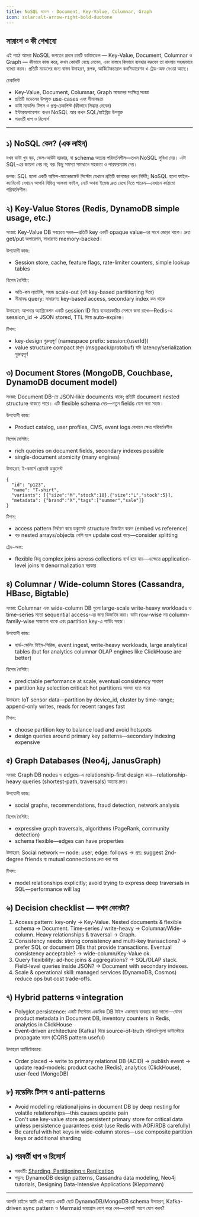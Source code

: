```yaml
---
title: NoSQL মডেল - Document, Key-Value, Columnar, Graph
icon: solar:alt-arrow-right-bold-duotone
---
```


## সারাংশ ও কী শেখাবো

এই পাঠে আমরা NoSQL জগতের প্রধান চারটি ডাটামডেল — Key-Value, Document, Columnar ও Graph — কীভাবে কাজ করে, কখন কোনটি বেছে নেবেন, এবং বাস্তবে কিভাবে ব্যবহার করবেন তা বাংলায় সহজভাবে ব্যাখ্যা করব। প্রতিটি মডেলের জন্য বাস্তব উদাহরণ, রূপক, আর্কিটেকচারাল কনসিডারেশন ও ট্রেড-অফ দেওয়া আছে।

চেকলিস্ট
- Key-Value, Document, Columnar, Graph মডেলের সংক্ষিপ্ত সংজ্ঞা
- প্রতিটি মডেলের উপযুক্ত use-cases এবং সীমাবদ্ধতা
- ডাটা মডেলিং টিপস ও প্রশ্ন-চেকলিস্ট (কীভাবে সিদ্ধান্ত নেবেন)
- ইন্টারঅপারেশন: কখন NoSQL আর কখন SQL/হাইব্রিড উপযুক্ত
- পরবর্তী ধাপ ও রিসোর্স

---

## ১) NoSQL কেন? (এক লাইন)

যখন ডাটা খুব বড়, স্কেল-আউট দরকার, বা schema অত্যন্ত পরিবর্তনশীল—তখন NoSQL সুবিধা দেয়। এটা SQL-এর জায়গা নেয় না; বরং কিছু সমস্যা সমাধানে সহজতা ও পারফরম্যান্স দেয়।

রূপক: SQL হলো একটি অফিস-ম্যানেজমেন্ট সিস্টেম যেখানে প্রতিটি কাগজের ধরন নির্দিষ্ট; NoSQL হলো ফাইল-ক্যাবিনেট যেখানে আপনি বিভিন্ন আলফা ফাইল, নোট অথবা ইমেজ দ্রুত রেখে নিতে পারেন—যেখানে কাঠামো পরিবর্তনশীল।

## ২) Key-Value Stores (Redis, DynamoDB simple usage, etc.)

সংজ্ঞা: Key-Value DB সবচেয়ে সরল—প্রতিটি key একটি opaque value-এর সাথে জোড়া থাকে। দ্রুত get/put অপারেশন, সাধারণত memory-backed।

উপযোগী কাজ:
- Session store, cache, feature flags, rate-limiter counters, simple lookup tables

বিশেষ বৈশিষ্ট্য:
- অতি-কম ল্যাটেন্সি, সহজ scale-out (ওই key-based partitioning দিয়ে)
- সীমাবদ্ধ query: সাধারণত key-based access, secondary index কম থাকে

উদাহরণ: আপনার অ্যাপ্লিকেশন একটি session ID দিয়ে ব্যবহারকারীর সেশনে জমা রাখে—Redis-এ session_id → JSON stored, TTL দিয়ে auto-expire।

টিপস:
- key-design গুরুত্বপূর্ণ (namespace prefix: session:{userId})
- value structure compact রাখুন (msgpack/protobuf) যদি latency/serialization গুরুত্বপূর্ণ

## ৩) Document Stores (MongoDB, Couchbase, DynamoDB document model)

সংজ্ঞা: Document DB-তে JSON-like documents থাকে; প্রতিটি document nested structure থাকতে পারে। এটি flexible schema দেয়—নতুন fields যোগ করা সহজ।

উপযোগী কাজ:
- Product catalog, user profiles, CMS, event logs যেখানে ক্ষেত্র পরিবর্তনশীল

বিশেষ বৈশিষ্ট্য:
- rich queries on document fields, secondary indexes possible
- single-document atomicity (many engines)

উদাহরণ: ই-কমার্স প্রোডাক্ট ডকুমেন্ট
```
{
  "id": "p123",
  "name": "T-shirt",
  "variants": [{"size":"M","stock":10},{"size":"L","stock":5}],
  "metadata": {"brand":"X","tags":["summer","sale"]}
}
```

টিপস:
- access pattern নির্ধারণ করে ডকুমেন্ট structure ডিজাইন করুন (embed vs reference)
- বড় nested arrays/objects বেশি হলে update cost বাড়ে—consider splitting

ট্রেড-অফ:
- flexible কিন্তু complex joins across collections ব্যর্থ হয়ে যায়—এক্ষেত্রে application-level joins বা denormalization দরকার

## ৪) Columnar / Wide-column Stores (Cassandra, HBase, Bigtable)

সংজ্ঞা: Columnar এবং wide-column DB গুলো large-scale write-heavy workloads ও time-series মতো sequential access-এর জন্য ডিজাইন করা। ডাটা row-wise নয় column-family-wise সাজানো থাকে এবং partition key-এ শার্ডিং সহজ।

উপযোগী কাজ:
- হার্ড-স্কেলিং টাইম-সিরিজ, event ingest, write-heavy workloads, large analytical tables (but for analytics columnar OLAP engines like ClickHouse are better)

বিশেষ বৈশিষ্ট্য:
- predictable performance at scale, eventual consistency সাধারণ
- partition key selection critical: hot partitions সমস্যা হতে পারে

উদাহরণ: IoT sensor data—partition by device_id, cluster by time-range; append-only writes, reads for recent ranges fast

টিপস:
- choose partition key to balance load and avoid hotspots
- design queries around primary key patterns—secondary indexing expensive

## ৫) Graph Databases (Neo4j, JanusGraph)

সংজ্ঞা: Graph DB nodes ও edges-এ relationship-first design করে—relationship-heavy queries (shortest-path, traversals) অত্যন্ত দ্রুত।

উপযোগী কাজ:
- social graphs, recommendations, fraud detection, network analysis

বিশেষ বৈশিষ্ট্য:
- expressive graph traversals, algorithms (PageRank, community detection)
- schema flexible—edges can have properties

উদাহরণ: Social network — node: user, edge: follows → প্রশ্ন: suggest 2nd-degree friends বা mutual connections দ্রুত করা যায়

টিপস:
- model relationships explicitly; avoid trying to express deep traversals in SQL—performance will lag

## ৬) Decision checklist — কখন কোনটা?

1) Access pattern: key-only → Key-Value. Nested documents & flexible schema → Document. Time-series / write-heavy → Columnar/Wide-column. Heavy relationships & traversal → Graph.
2) Consistency needs: strong consistency and multi-key transactions? → prefer SQL or document DBs that provide transactions. Eventual consistency acceptable? → wide-column/Key-Value ok.
3) Query flexibility: ad-hoc joins & aggregations? → SQL/OLAP stack. Field-level queries inside JSON? → Document with secondary indexes.
4) Scale & operational skill: managed services (DynamoDB, Cosmos) reduce ops but cost trade-offs.

## ৭) Hybrid patterns ও integration

- Polyglot persistence: একটি সিস্টেমে একাধিক DB টাইপ একসাথে ব্যবহার করা ভালো—যেমন product metadata in Document DB, inventory counters in Redis, analytics in ClickHouse
- Event-driven architecture (Kafka) দিয়ে source-of-truth পরিবর্তনগুলো ডাটাস্টোরে propagate করুন (CQRS pattern useful)

উদাহরণ আর্কিটেকচার:
- Order placed → write to primary relational DB (ACID) → publish event → update read-models: product cache (Redis), analytics (ClickHouse), user-feed (MongoDB)

## ৮) মডেলিং টিপস ও anti-patterns

- Avoid modelling relational joins in document DB by deep nesting for volatile relationships—this causes update pain
- Don't use key-value store as persistent primary store for critical data unless persistence guarantees exist (use Redis with AOF/RDB carefully)
- Be careful with hot keys in wide-column stores—use composite partition keys or additional sharding

## ৯) পরবর্তী ধাপ ও রিসোর্স

- পরবর্তী: [Sharding, Partitioning ও Replication](/system-design/sharding-replication)
- পড়ুন: DynamoDB design patterns, Cassandra data modeling, Neo4j tutorials, Designing Data-Intensive Applications (Kleppmann)

---

আপনি চাইলে আমি এই পাতায় একটি ছোট DynamoDB/MongoDB schema উদাহরণ, Kafka-driven sync pattern ও Mermaid ডায়াগ্রাম যোগ করে দেব—কোনটি আগে যোগ করব? 
